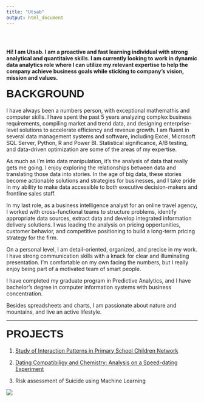 ```yaml
---
title: "Utsab"
output: html_document
---
```


<style type="text/css">
.title {
  display: none;
  font-family: Helvetica;
  
}

#getting-started img {
  margin-right: 10px;
}

h1 { 
  display: block;
  font-size: 2em;
  margin-top: 0.67em;
  margin-bottom: 0.67em;
  margin-left: 0;
  margin-right: 0;
  font-family: Helvetica;
}

</style>

<div class="row" style="padding-top: 30px;">
<div class="col-sm-6">


<b>Hi! I am Utsab. I am a proactive and fast learning individual with strong analytical and quantitaive skills. I am currently looking to work in dynamic data analytics role where I can utilize my relevant expertise to help the company achieve business goals while sticking to company's vision, mission and values.</b>

<h1>BACKGROUND</h1>

I have always been a numbers person, with exceptional mathemathis and computer skills. I have spent the past 5 years analyzing complex business requirements, compiling market and trend data, and designing enterprise-level solutions to accelerate efficiency and revenue growth. I am fluent in several data management systems and software, including Excel, Microsoft SQL Server, Python, R and Power BI. Statistical significance, A/B testing, and data-driven optimization are some of the areas of my expertise.

As much as I’m into data manipulation, it’s the analysis of data that really gets me going. I enjoy exploring the relationships between data and translating those data into stories. In the age of big data, these stories become actionable solutions and strategies for businesses, and I take pride in my ability to make data accessible to both executive decision-makers and frontline sales staff.

In my last role, as a business intelligence analyst for an online travel agency, I worked with cross-functional teams to structure problems, identify appropriate data sources, extract data and develop integrated information delivery solutions. I was leading the analysis on pricing opportunities, customer behavior, and competitive positioning to build a long-term pricing strategy for the firm.  

On a personal level, I am detail-oriented, organized, and precise in my work. I have strong communication skills with a knack for clear and illuminating presentation. I’m comfortable on my own facing the numbers, but I really enjoy being part of a motivated team of smart people.

I have completed my graduate program in Predictive Analytics, and I have bachelor’s degree in computer information systems with business concentration.

Besides spreadsheets and charts, I am passionate about nature and mountains, and live an active lifestyle.

---

<h1>PROJECTS</h1>

  1. <a href = "https://sutsabs.github.io/InteractPattern">Study of Interaction Patterns in Primary School Children Network 
  
  2. <a href = "https://sutsabs.github.io/speed-dating/">Dating Compatibiligy and Chemistry: Analysis on a Speed-dating Experiment</a>

  3. Risk assessment of Suicide using Machine Learning




</div>
<div class="col-sm-6">



<a href = "https://github.com/sutsabs">
![](images/profile.png)
</a>
</div>
